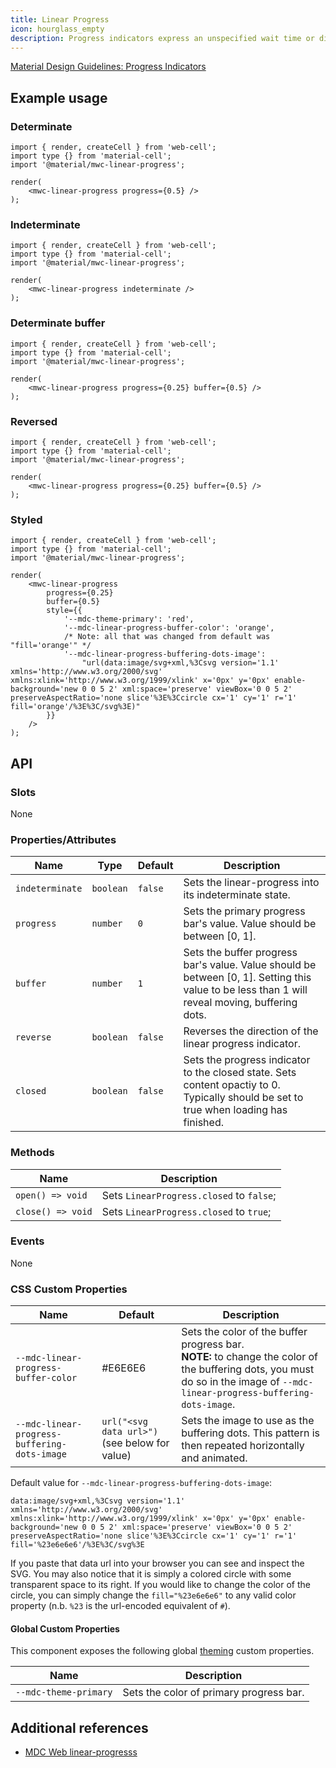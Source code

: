 ```yaml
---
title: Linear Progress
icon: hourglass_empty
description: Progress indicators express an unspecified wait time or display the length of a process.
---
```




[Material Design Guidelines: Progress Indicators][1]

## Example usage

### Determinate

<Example>
    <mwc-linear-progress progress={0.5} />
</Example>

```TSX
import { render, createCell } from 'web-cell';
import type {} from 'material-cell';
import '@material/mwc-linear-progress';

render(
    <mwc-linear-progress progress={0.5} />
);
```

### Indeterminate

<Example>
    <mwc-linear-progress indeterminate />
</Example>

```TSX
import { render, createCell } from 'web-cell';
import type {} from 'material-cell';
import '@material/mwc-linear-progress';

render(
    <mwc-linear-progress indeterminate />
);
```

### Determinate buffer

<Example>
    <mwc-linear-progress progress={0.25} buffer={0.5} />
</Example>

```TSX
import { render, createCell } from 'web-cell';
import type {} from 'material-cell';
import '@material/mwc-linear-progress';

render(
    <mwc-linear-progress progress={0.25} buffer={0.5} />
);
```

### Reversed

<Example>
    <mwc-linear-progress reverse progress={0.25} buffer={0.5} />
</Example>

```TSX
import { render, createCell } from 'web-cell';
import type {} from 'material-cell';
import '@material/mwc-linear-progress';

render(
    <mwc-linear-progress progress={0.25} buffer={0.5} />
);
```

### Styled

<Example>
    <mwc-linear-progress
        progress={0.25}
        buffer={0.5}
        style={{
            '--mdc-theme-primary': 'red',
            '--mdc-linear-progress-buffer-color': 'orange',
            '--mdc-linear-progress-buffering-dots-image':
                "url(data:image/svg+xml,%3Csvg version='1.1' xmlns='http://www.w3.org/2000/svg' xmlns:xlink='http://www.w3.org/1999/xlink' x='0px' y='0px' enable-background='new 0 0 5 2' xml:space='preserve' viewBox='0 0 5 2' preserveAspectRatio='none slice'%3E%3Ccircle cx='1' cy='1' r='1' fill='orange'/%3E%3C/svg%3E)"
        }}
    />
</Example>

```TSX
import { render, createCell } from 'web-cell';
import type {} from 'material-cell';
import '@material/mwc-linear-progress';

render(
    <mwc-linear-progress
        progress={0.25}
        buffer={0.5}
        style={{
            '--mdc-theme-primary': 'red',
            '--mdc-linear-progress-buffer-color': 'orange',
            /* Note: all that was changed from default was "fill='orange'" */
            '--mdc-linear-progress-buffering-dots-image':
                "url(data:image/svg+xml,%3Csvg version='1.1' xmlns='http://www.w3.org/2000/svg' xmlns:xlink='http://www.w3.org/1999/xlink' x='0px' y='0px' enable-background='new 0 0 5 2' xml:space='preserve' viewBox='0 0 5 2' preserveAspectRatio='none slice'%3E%3Ccircle cx='1' cy='1' r='1' fill='orange'/%3E%3C/svg%3E)"
        }}
    />
);
```

## API

### Slots

None

### Properties/Attributes

| Name            | Type      | Default | Description                                                                                                                                    |
| --------------- | --------- | ------- | ---------------------------------------------------------------------------------------------------------------------------------------------- |
| `indeterminate` | `boolean` | `false` | Sets the linear-progress into its indeterminate state.                                                                                         |
| `progress`      | `number`  | `0`     | Sets the primary progress bar's value. Value should be between [0, 1].                                                                         |
| `buffer`        | `number`  | `1`     | Sets the buffer progress bar's value. Value should be between [0, 1]. Setting this value to be less than 1 will reveal moving, buffering dots. |
| `reverse`       | `boolean` | `false` | Reverses the direction of the linear progress indicator.                                                                                       |
| `closed`        | `boolean` | `false` | Sets the progress indicator to the closed state. Sets content opactiy to 0. Typically should be set to true when loading has finished.         |

### Methods

| Name              | Description                              |
| ----------------- | ---------------------------------------- |
| `open() => void`  | Sets `LinearProgress.closed` to `false`; |
| `close() => void` | Sets `LinearProgress.closed` to `true`;  |

### Events

None

### CSS Custom Properties

| Name                                         | Default                                       | Description                                                                                                                                                                        |
| -------------------------------------------- | --------------------------------------------- | ---------------------------------------------------------------------------------------------------------------------------------------------------------------------------------- |
| `--mdc-linear-progress-buffer-color`         | <Color>#E6E6E6</Color>                        | Sets the color of the buffer progress bar.<br /> **NOTE:** to change the color of the buffering dots, you must do so in the image of `--mdc-linear-progress-buffering-dots-image`. |
| `--mdc-linear-progress-buffering-dots-image` | `url("<svg data url>")` (see below for value) | Sets the image to use as the buffering dots. This pattern is then repeated horizontally and animated.                                                                              |

Default value for `--mdc-linear-progress-buffering-dots-image`:

```
data:image/svg+xml,%3Csvg version='1.1' xmlns='http://www.w3.org/2000/svg' xmlns:xlink='http://www.w3.org/1999/xlink' x='0px' y='0px' enable-background='new 0 0 5 2' xml:space='preserve' viewBox='0 0 5 2' preserveAspectRatio='none slice'%3E%3Ccircle cx='1' cy='1' r='1' fill='%23e6e6e6'/%3E%3C/svg%3E
```

If you paste that data url into your browser you can see and inspect the SVG.
You may also notice that it is simply a colored circle with some transparent
space to its right. If you would like to change the color of the circle, you can
simply change the `fill="%23e6e6e6"` to any valid color property (n.b. `%23` is
the url-encoded equivalent of `#`).

#### Global Custom Properties

This component exposes the following global [theming][2] custom properties.

| Name                  | Description                             |
| --------------------- | --------------------------------------- |
| `--mdc-theme-primary` | Sets the color of primary progress bar. |

## Additional references

-   [MDC Web linear-progresss][3]

[1]: https://material.io/components/progress-indicators/#circular-progress-indicators
[2]: https://github.com/material-components/material-components-web-components/blob/master/docs/theming.md
[3]: https://material-components.github.io/material-components-web-catalog/#/component/linear-progress-indicator
